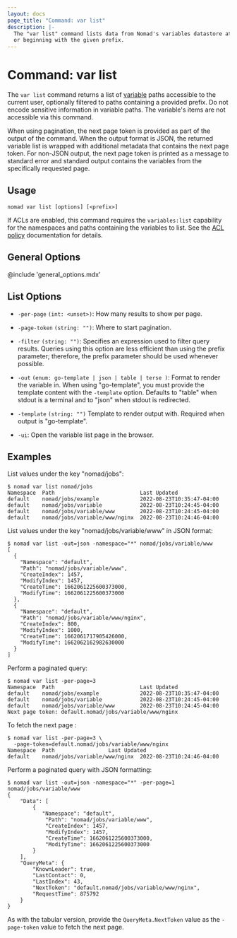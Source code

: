 ```yaml
---
layout: docs
page_title: "Command: var list"
description: |-
  The "var list" command lists data from Nomad's variables datastore at
  or beginning with the given prefix.
---
```


# Command: var list

The `var list` command returns a list of [variable][] paths accessible to the
current user, optionally filtered to paths containing a provided prefix. Do not
encode sensitive information in variable paths. The variable's items are not
accessible via this command.

When using pagination, the next page token is provided as part of the output of
the command. When the output format is JSON, the returned variable list is
wrapped with additional metadata that contains the next page token. For non-JSON
output, the next page token is printed as a message to standard error and
standard output contains the variables from the specifically requested page.


## Usage

```plaintext
nomad var list [options] [<prefix>]
```

If ACLs are enabled, this command requires the `variables:list` capability for
the namespaces and paths containing the variables to list. See the [ACL policy][]
documentation for details.

## General Options

@include 'general_options.mdx'

## List Options

- `-per-page` `(int: <unset>)`: How many results to show per page.

- `-page-token` `(string: "")`: Where to start pagination.

- `-filter` `(string: "")`: Specifies an expression used to filter query
  results. Queries using this option are less efficient than using the prefix
  parameter; therefore, the prefix parameter should be used whenever possible.

- `-out` `(enum: go-template | json | table | terse )`: Format to render the
  variable in. When using "go-template", you must provide the template content
  with the `-template` option. Defaults to "table" when stdout is a terminal and
  to "json" when stdout is redirected.

- `-template` `(string: "")` Template to render output with. Required when
  output is "go-template".

- `-ui`: Open the variable list page in the browser.

## Examples

List values under the key "nomad/jobs":

```shell-session
$ nomad var list nomad/jobs
Namespace  Path                           Last Updated
default    nomad/jobs/example             2022-08-23T10:35:47-04:00
default    nomad/jobs/variable            2022-08-23T10:24:45-04:00
default    nomad/jobs/variable/www        2022-08-23T10:24:45-04:00
default    nomad/jobs/variable/www/nginx  2022-08-23T10:24:46-04:00
```

List values under the key "nomad/jobs/variable/www" in JSON format:

```shell-session
$ nomad var list -out=json -namespace="*" nomad/jobs/variable/www
[
  {
    "Namespace": "default",
    "Path": "nomad/jobs/variable/www",
    "CreateIndex": 1457,
    "ModifyIndex": 1457,
    "CreateTime": 1662061225600373000,
    "ModifyTime": 1662061225600373000
  },
  {
    "Namespace": "default",
    "Path": "nomad/jobs/variable/www/nginx",
    "CreateIndex": 800,
    "ModifyIndex": 1000,
    "CreateTime": 1662061717905426000,
    "ModifyTime": 1662062162982630000
  }
]
```

Perform a paginated query:

```shell-session
$ nomad var list -per-page=3
Namespace  Path                           Last Updated
default    nomad/jobs/example             2022-08-23T10:35:47-04:00
default    nomad/jobs/variable            2022-08-23T10:24:45-04:00
default    nomad/jobs/variable/www        2022-08-23T10:24:45-04:00
Next page token: default.nomad/jobs/variable/www/nginx
```

To fetch the next page :

```shell-session
$ nomad var list -per-page=3 \
  -page-token=default.nomad/jobs/variable/www/nginx
Namespace  Path                 Last Updated
default    nomad/jobs/variable/www/nginx  2022-08-23T10:24:46-04:00
```

Perform a paginated query with JSON formatting:

```shell-session
$ nomad var list -out=json -namespace="*" -per-page=1 nomad/jobs/variable/www
{
    "Data": [
        {
           "Namespace": "default",
            "Path": "nomad/jobs/variable/www",
            "CreateIndex": 1457,
            "ModifyIndex": 1457,
            "CreateTime": 1662061225600373000,
            "ModifyTime": 1662061225600373000
        }
    ],
    "QueryMeta": {
        "KnownLeader": true,
        "LastContact": 0,
        "LastIndex": 43,
        "NextToken": "default.nomad/jobs/variable/www/nginx",
        "RequestTime": 875792
    }
}
```

As with the tabular version, provide the `QueryMeta.NextToken` value as the
`-page-token` value to fetch the next page.

[variable]: /nomad/docs/concepts/variables
[ACL Policy]: /nomad/docs/other-specifications/acl-policy#variables
